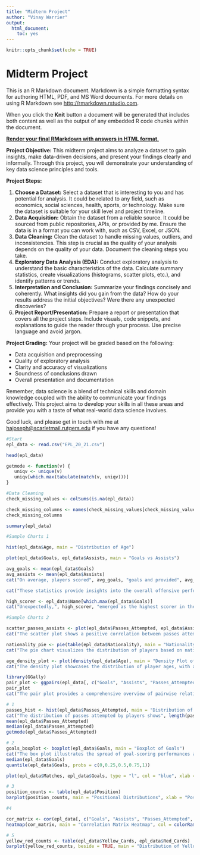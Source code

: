 ---
title: "Midterm Project"
author: "Vinay Warrier"
output: 
  html_document: 
    toc: yes
---

```{r setup, include=FALSE}
knitr::opts_chunk$set(echo = TRUE)
```

# Midterm Project

This is an R Markdown document. Markdown is a simple formatting syntax for authoring HTML, PDF, and MS Word documents. For more details on using R Markdown see <http://rmarkdown.rstudio.com>.

When you click the **Knit** button a document will be generated that includes both content as well as the output of any embedded R code chunks within the document.

[**Render your final RMarkdown with answers in HTML format.**]{.underline}

**Project Objective:** This midterm project aims to analyze a dataset to gain insights, make data-driven decisions, and present your findings clearly and informally. Through this project, you will demonstrate your understanding of key data science principles and tools.

**Project Steps:**

1.  **Choose a Dataset:** Select a dataset that is interesting to you and has potential for analysis. It could be related to any field, such as economics, social sciences, health, sports, or technology. Make sure the dataset is suitable for your skill level and project timeline.
2.  **Data Acquisition:** Obtain the dataset from a reliable source. It could be sourced from public repositories, APIs, or provided by me. Ensure the data is in a format you can work with, such as CSV, Excel, or JSON.
3.  **Data Cleaning:** Clean the dataset to handle missing values, outliers, and inconsistencies. This step is crucial as the quality of your analysis depends on the quality of your data. Document the cleaning steps you take.
4.  **Exploratory Data Analysis (EDA):** Conduct exploratory analysis to understand the basic characteristics of the data. Calculate summary statistics, create visualizations (histograms, scatter plots, etc.), and identify patterns or trends.
5.  **Interpretation and Conclusion:** Summarize your findings concisely and coherently. What insights did you gain from the data? How do your results address the initial objectives? Were there any unexpected discoveries?
6.  **Project Report/Presentation:** Prepare a report or presentation that covers all the project steps. Include visuals, code snippets, and explanations to guide the reader through your process. Use precise language and avoid jargon.

**Project Grading:** Your project will be graded based on the following:

-   Data acquisition and preprocessing
-   Quality of exploratory analysis
-   Clarity and accuracy of visualizations
-   Soundness of conclusions drawn
-   Overall presentation and documentation

Remember, data science is a blend of technical skills and domain knowledge coupled with the ability to communicate your findings effectively. This project aims to develop your skills in all these areas and provide you with a taste of what real-world data science involves.

Good luck, and please get in touch with me at [hajoseph\@scarletmail.rutgers.edu](mailto:hajoseph@scarletmail.rutgers.edu) if you have any questions!

```{r Starting, echo=TRUE, message=FALSE, warning=FALSE}
 
#Start
epl_data <- read.csv("EPL_20_21.csv")

head(epl_data)

getmode <- function(v) {
   uniqv <- unique(v)
   uniqv[which.max(tabulate(match(v, uniqv)))]
}

```

```{r Cleaning, echo=TRUE, message=FALSE, warning=FALSE}

#Data Cleaning
check_missing_values <- colSums(is.na(epl_data))

check_missing_columns <- names(check_missing_values[check_missing_values > 0])
check_missing_columns

summary(epl_data)

```

```{r Sample Charts Section 1, echo=TRUE, message=FALSE, warning=FALSE}

#Sample Charts 1

hist(epl_data$Age, main = "Distribution of Age")

plot(epl_data$Goals, epl_data$Assists, main = "Goals vs Assists")

avg_goals <- mean(epl_data$Goals)
avg_assists <- mean(epl_data$Assists)
cat("On average, players scored", avg_goals, "goals and provided", avg_assists, "assists in the 2020-2021 EPL season.")

cat("These statistics provide insights into the overall offensive performance of players, aligning with our objective to analyze player performance in the EPL.")

high_scorer <- epl_data$Name[which.max(epl_data$Goals)]
cat("Unexpectedly,", high_scorer, "emerged as the highest scorer in the dataset.")


```

```{r Sample Charts Section 2, echo=TRUE, message=FALSE, warning=FALSE}

#Sample Charts 2

scatter_passes_assists <- plot(epl_data$Passes_Attempted, epl_data$Assists, main = "Passes Attempted vs Assists", xlab = "Passes Attempted", ylab = "Assists")
cat("The scatter plot shows a positive correlation between passes attempted and assists, suggesting that players who attempt more passes tend to have higher assist counts.")

nationality_pie <- pie(table(epl_data$Nationality), main = "Nationality Distribution")
cat("The pie chart visualizes the distribution of players based on nationality, reflecting the international diversity in the English Premier League.")

age_density_plot <- plot(density(epl_data$Age), main = "Density Plot of Age")
cat("The density plot showcases the distribution of player ages, with a peak around", round(mean(epl_data$Age), 2), "years. It provides insights into the age composition of players.")

library(GGally)
pair_plot <- ggpairs(epl_data[, c("Goals", "Assists", "Passes_Attempted", "Yellow_Cards")])
pair_plot
cat("The pair plot provides a comprehensive overview of pairwise relationships between key variables, helping identify patterns and potential outliers.")

```

```{r Histogram, echo=TRUE, message=FALSE, warning=FALSE}

# 1
passes_hist <- hist(epl_data$Passes_Attempted, main = "Distribution of Passes Attempted", xlab = "Passes Attempted")
cat("The distribution of passes attempted by players shows", length(passes_hist$counts), "distinct intervals, indicating varying levels of player involvement in passing.")
mean(epl_data$Passes_Attempted)
median(epl_data$Passes_Attempted)
getmode(epl_data$Passes_Attempted)

```

```{r Boxplot, echo=TRUE, message=FALSE, warning=FALSE}

# 2
goals_boxplot <- boxplot(epl_data$Goals, main = "Boxplot of Goals")
cat("The box plot illustrates the spread of goal-scoring performances among players, with a median of", median(epl_data$Goals), "goals. It reveals the diversity in goal-scoring abilities.")
median(epl_data$Goals)
quantile(epl_data$Goals, probs = c(0,0.25,0.5,0.75,1)) 

plot(epl_data$Matches, epl_data$Goals, type = "l", col = "blue", xlab = "Matches", ylab = "Goals", main = "Trend of Goals Over Matches")


```

```{r Table, echo=TRUE, message=FALSE, warning=FALSE}

# 3
position_counts <- table(epl_data$Position)
barplot(position_counts, main = "Positional Distributions", xlab = "Position", ylab = "Number of Players", col = "lightcoral", border = "black")


```

```{r Heatmap, echo=TRUE, message=FALSE, warning=FALSE}

#4

cor_matrix <- cor(epl_data[, c("Goals", "Assists", "Passes_Attempted", "xG", "xA")])
heatmap(cor_matrix, main = "Correlation Matrix Heatmap", col = colorRampPalette(c("blue", "white", "red"))(20), margins = c(10, 10))

```

```{r Table #2, echo=TRUE, message=FALSE, warning=FALSE}

# 5
yellow_red_counts <- table(epl_data$Yellow_Cards, epl_data$Red_Cards)
barplot(yellow_red_counts, beside = TRUE, main = "Distribution of Yellow and Red Cards", xlab = "Number of Cards", ylab = "Number of Players", col = c("yellow", "red"), legend = TRUE)

```
